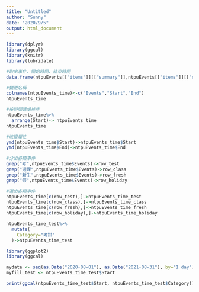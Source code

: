 ```yaml
---
title: "Untitled"
author: "Sunny"
date: "2020/9/5"
output: html_document
---
```


```r
library(dplyr)
library(ggcal)
library(knitr)
library(lubridate)
```

```r
#取出事件、開始時間、結束時間
data.frame(ntpuEvents[["items"]][["summary"]],ntpuEvents[["items"]][["start"]][["date"]],ntpuEvents[["items"]][["end"]][["date"]])-> ntpuEvents_time
```

```r
#變更名稱
colnames(ntpuEvents_time)<-c("Events","Start","End")
ntpuEvents_time

#按時間遞增排序
ntpuEvents_time%>%
  arrange(Start)-> ntpuEvents_time
ntpuEvents_time

#改變屬性
ymd(ntpuEvents_time$Start)->ntpuEvents_time$Start
ymd(ntpuEvents_time$End)->ntpuEvents_time$End

#分出各類事件
grep("考",ntpuEvents_time$Events)->row_test
grep("選課",ntpuEvents_time$Events)->row_class
grep("新生",ntpuEvents_time$Events)->row_fresh
grep("假",ntpuEvents_time$Events)->row_holiday

#選出各類事件
ntpuEvents_time[c(row_test),]->ntpuEvents_time_test
ntpuEvents_time[c(row_class),]->ntpuEvents_time_class
ntpuEvents_time[c(row_fresh),]->ntpuEvents_time_fresh
ntpuEvents_time[c(row_holiday),]->ntpuEvents_time_holiday

ntpuEvents_time_test%>%
  mutate(
    Category="考試"
  )->ntpuEvents_time_test

```


```r
library(ggplot2)
library(ggcal)

mydate <- seq(as.Date("2020-08-01"), as.Date("2021-08-31"), by="1 day")
myfill_test <- ntpuEvents_time_test$Start

print(ggcal(ntpuEvents_time_test$Start, ntpuEvents_time_test$Category))
```


